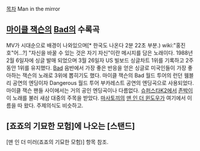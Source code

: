 [[목차]]
Man in the mirror

== [[마이클 잭슨]]의 [[Bad]]의 수록곡 ==
{{{#!html
<iframe width="420" height="315" src="http://www.youtube.com/embed/PivWY9wn5ps" frameborder="0" allowfullscreen></iframe>
}}}

MV가 시대순으로 배경이 나와있으며[* 한국도 나온다 2분 22초 부분.) wiki:"홍진호"어...?] "자신을 바꿀 수 있는 것은 자기 자신"이란 메시지를 담은 노래이다. 1988년 2월 6일자에 싱글 발매 되었으며 3월 26일자 US 빌보드 싱글차트 1위를 기록하고 2주동안 1위를 유지했다. [[Bad]] 음반에서 가장 좋은 반응을 얻은 싱글로 미국인들이 가장 좋아하는 잭슨의 노래로 3위에 뽑히기도 했다.  마이클 잭슨의 Bad 월드 투어의 런던 웸블리 공연의 엔딩이자 Dangerous 월드 투어 부카레스트 공연의 엔딩곡으로 사용되었다. 마이클 잭슨 팬들 사이에서는 거의 공인 엔딩곡이나 다름없다. [[슈퍼스타K2]]에서 [[존박]]이 이 노래를 불러 새삼 대중의 주목을 받았다.
[[마사토끼]]의 [[맨 인 더 윈도우]]가 여기에서 이름을 따 왔다. 주제의식도 비슷하고.
== [죠죠의 기묘한 모험]에 나오는 [스탠드] == 
[맨 인 더 미러(죠죠의 기묘한 모험)] 항목 참조.

